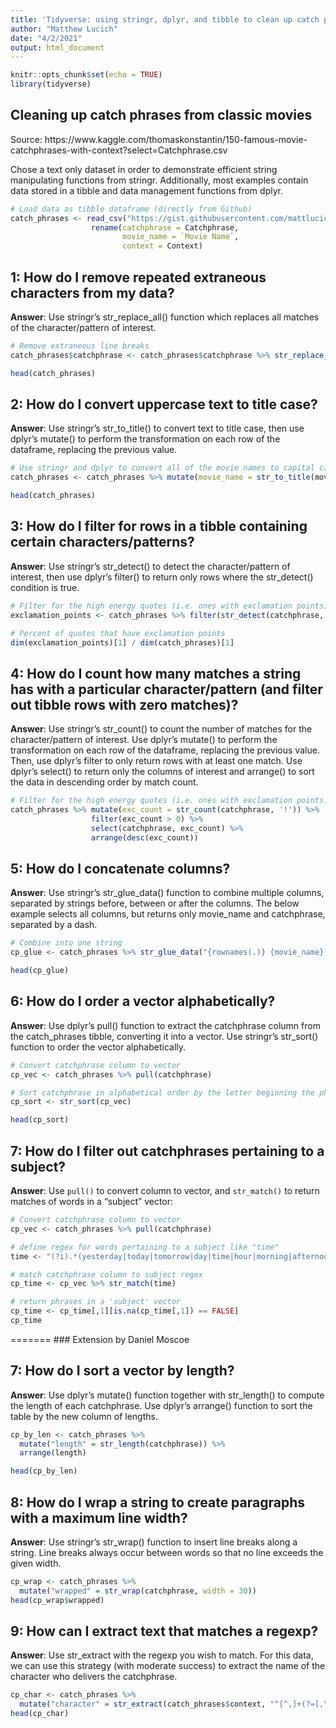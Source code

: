 ```yaml
---
title: 'Tidyverse: using stringr, dplyr, and tibble to clean up catch phrases'
author: "Matthew Lucich"
date: "4/2/2021"
output: html_document
---
```


```r
knitr::opts_chunk$set(echo = TRUE)
library(tidyverse)
```

## Cleaning up catch phrases from classic movies

Source: https://www.kaggle.com/thomaskonstantin/150-famous-movie-catchphrases-with-context?select=Catchphrase.csv 

Chose a text only dataset in order to demonstrate efficient string manipulating functions from stringr. Additionally, most examples contain data stored in a tibble and data management functions from dplyr.

```r

# Load data as tibble dataframe (directly from Github)
catch_phrases <- read_csv("https://gist.githubusercontent.com/mattlucich/afc4b9c362e303c1f6ba8880877f0b60/raw/a08a96361705b00c4ee8f4ec0b3d324f864ae419/catchphrase.csv") %>%
                  rename(catchphrase = Catchphrase, 
                         movie_name = `Movie Name`,
                         context = Context)

```


## 1: How do I remove repeated extraneous characters from my data?

**Answer**: Use stringr's str_replace_all() function which replaces all matches of the character/pattern of interest.

```r

# Remove extraneous line breaks
catch_phrases$catchphrase <- catch_phrases$catchphrase %>% str_replace_all("\n" , "")

head(catch_phrases)

```


## 2: How do I convert uppercase text to title case?

**Answer**: Use stringr's str_to_title() to convert text to title case, then use dplyr's mutate() to perform the transformation on each row of the dataframe, replacing the previous value.

```r

# Use stringr and dplyr to convert all of the movie names to capital case
catch_phrases <- catch_phrases %>% mutate(movie_name = str_to_title(movie_name))

head(catch_phrases)

```
 
 
## 3: How do I filter for rows in a tibble containing certain characters/patterns?

**Answer**: Use stringr's str_detect() to detect the character/pattern of interest, then use dplyr's filter() to return only rows where the str_detect() condition is true.

```r

# Filter for the high energy quotes (i.e. ones with exclamation points)
exclamation_points <- catch_phrases %>% filter(str_detect(catchphrase, '!') )

# Percent of quotes that have exclamation points
dim(exclamation_points)[1] / dim(catch_phrases)[1]

```


## 4: How do I count how many matches a string has with a particular character/pattern (and filter out tibble rows with zero matches)?

**Answer**: Use stringr's str_count() to count the number of matches for the character/pattern of interest. Use dplyr's mutate() to perform the transformation on each row of the dataframe, replacing the previous value. Then, use dplyr's filter to only return rows with at least one match. Use dplyr's select() to return only the columns of interest and arrange() to sort the data in descending order by match count.

```r

# Filter for the high energy quotes (i.e. ones with exclamation points)
catch_phrases %>% mutate(exc_count = str_count(catchphrase, '!')) %>% 
                  filter(exc_count > 0) %>% 
                  select(catchphrase, exc_count) %>%
                  arrange(desc(exc_count))

```


## 5: How do I concatenate columns?

**Answer**: Use stringr's str_glue_data() function to combine multiple columns, separated by strings before, between or after the columns. The below example selects all columns, but returns only movie_name and catchphrase, separated by a dash.

```r

# Combine into one string
cp_glue <- catch_phrases %>% str_glue_data("{rownames(.)} {movie_name} - {catchphrase}")

head(cp_glue)

```


## 6: How do I order a vector alphabetically?

**Answer**: Use dplyr's pull() function to extract the catchphrase column from the catch_phrases tibble, converting it into a vector. Use stringr's str_sort() function to order the vector alphabetically.

```r

# Convert catchphrase column to vector
cp_vec <- catch_phrases %>% pull(catchphrase)

# Sort catchphrase in alphabetical order by the letter beginning the phrase
cp_sort <- str_sort(cp_vec)

head(cp_sort)

```


## 7: How do I filter out catchphrases pertaining to a subject?

**Answer**: Use `pull()` to convert column to vector, and `str_match()` to return matches of words in a "subject" vector:

```r

# Convert catchphrase column to vector
cp_vec <- catch_phrases %>% pull(catchphrase)

# define regex for words pertaining to a subject like "time"
time <- "(?i).*(yesterday|today|tomorrow|day|time|hour|morning|afternoon|night|later|always).*"

# match catchphrase column to subject regex
cp_time <- cp_vec %>% str_match(time)

# return phrases in a 'subject' vector
cp_time <- cp_time[,1][is.na(cp_time[,1]) == FALSE]
cp_time


```
=======
### Extension by Daniel Moscoe

## 7: How do I sort a vector by length?

**Answer**: Use dplyr's mutate() function together with str_length() to compute the length of each catchphrase. Use dplyr's arrange() function to sort the table by the new column of lengths.

```r
cp_by_len <- catch_phrases %>%
  mutate("length" = str_length(catchphrase)) %>%
  arrange(length)

head(cp_by_len)
```

## 8: How do I wrap a string to create paragraphs with a maximum line width?

**Answer**: Use stringr's str_wrap() function to insert line breaks along a string. Line breaks always occur between words so that no line exceeds the given width.

```r
cp_wrap <- catch_phrases %>%
  mutate("wrapped" = str_wrap(catchphrase, width = 30))
head(cp_wrap$wrapped)
```

## 9: How can I extract text that matches a regexp?

**Answer**: Use str_extract with the regexp you wish to match. For this data, we can use this strategy (with moderate success) to extract the name of the character who delivers the catchphrase.

```r
cp_char <- catch_phrases %>%
  mutate("character" = str_extract(catch_phrases$context, "^[^,]+(?=[,\\'])"))
head(cp_char)
```


